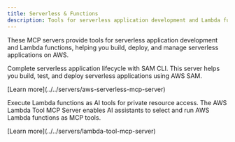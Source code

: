 ```yaml
---
title: Serverless & Functions
description: Tools for serverless application development and Lambda functions.
---
```



These MCP servers provide tools for serverless application development and Lambda functions, helping you build, deploy, and manage serverless applications on AWS.

<CardGrid>
  <Card title="AWS Serverless MCP Server" icon="seti:default">
    <div>
      <p>Complete serverless application lifecycle with SAM CLI. This server helps you build, test, and deploy serverless applications using AWS SAM.</p>
      <p class="tool-details">[Learn more](../../servers/aws-serverless-mcp-server)</p>
      <Badge text="Serverless" size="small"/>
    </div>
  </Card>
  
  <Card title="AWS Lambda Tool MCP Server" icon="seti:default">
    <div>
      <p>Execute Lambda functions as AI tools for private resource access. The AWS Lambda Tool MCP Server enables AI assistants to select and run AWS Lambda functions as MCP tools.</p>
      <p class="tool-details">[Learn more](../../servers/lambda-tool-mcp-server)</p>
      <Badge text="Lambda" size="small"/>
    </div>
  </Card>
</CardGrid>
